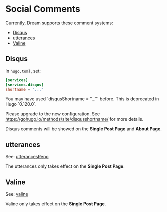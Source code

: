 
# Social Comments

Currently, Dream supports these comment systems:

- [Disqus](https://disqus.com/)
- [utterances](https://utteranc.es/)
- [Valine](https://valine.js.org/en/)

## Disqus

In `hugo.toml`, set:

```toml
[services]
[services.disqus]
shortname = "..."
```

<Callout type="warning">
You may have used `disqusShortname = "..."` before. This is deprecated in Hugo `0.120.0`.

Please upgrade to the new configuration. See https://gohugo.io/methods/site/disqusshortname/ for more details.
</Callout>

Disqus comments will be showed on the **Single Post Page** and **About Page**.

## utterances

See: [utterancesRepo](params-configurations.md#utterancesrepo--g1eny0ungg1eny0unggithubio)

The utterances only takes effect on the **Single Post Page**.

## Valine

See: [valine](params-configurations.md#valine--true)

Valine only takes effect on the **Single Post Page**.
